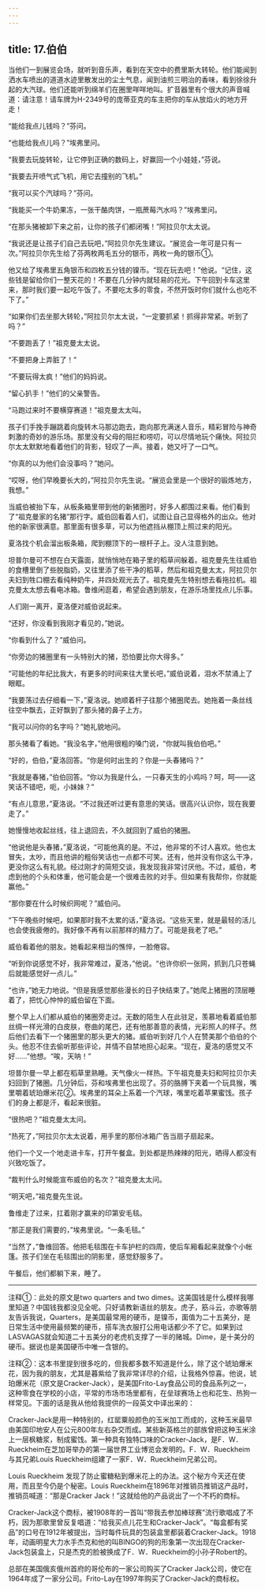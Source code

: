 ```yaml
---
---
---
```

title: 17.伯伯
---




当他们一到展览会场，就听到音乐声，看到在天空中的费里斯大转轮。他们能闻到洒水车喷出的道道水迹里散发出的尘土气息，闻到油煎三明治的香味，看到徐徐升起的大汽球。他们还能听到绵羊们在圈里咩咩地叫。扩音器里有个很大的声音喊道：请注意！请车牌为H-2349号的庞蒂亚克的车主把你的车从放焰火的地方开走！

“能给我点儿钱吗？”芬问。

“也能给我点儿吗？”埃弗里问。

“我要去玩旋转轮，让它停到正确的数码上，好赢回一个小娃娃，”芬说。

“我要去开喷气式飞机，用它去撞别的飞机。”

“我可以买个汽球吗？”芬问。

“我能买一个牛奶果冻，一张干酪肉饼，一瓶蔗莓汽水吗？”埃弗里问。

“在那头猪被卸下来之前，让你的孩子们都闭嘴！”阿拉贝尔太太说。

“我说还是让孩子们自己去玩吧，”阿拉贝尔先生建议。“展览会一年可是只有一次。”阿拉贝尔先生给了芬两枚两毛五分的银币，两枚一角的银币①。

他又给了埃弗里五角银币和四枚五分钱的镍币。“现在玩去吧！”他说。“记住，这些钱是留给你们一整天花的！不要在几分钟内就轻易的花光。下午回到卡车这里来，那时我们要一起吃午饭了。不要吃太多的零食，不然开饭时你们就什么也吃不下了。”

“如果你们去坐那大转轮，”阿拉贝尔太太说，“一定要抓紧！抓得非常紧。听到了吗？”

“不要跑丢了！”祖克曼太太说。

“不要把身上弄脏了！”

“不要玩得太疯！”他们的妈妈说。

“留心扒手！”他们的父亲警告。

“马跑过来时不要横穿赛道！”祖克曼太太叫。

孩子们手挽手蹦跳着向旋转木马那边跑去，跑向那充满迷人音乐，精彩冒险与神奇刺激的奇妙的游乐场。那里没有父母的阻拦和唠叨，可以尽情地玩个痛快。阿拉贝尔太太默默地看着他们的背影，轻叹了一声。接着，她又吁了一口气。

“你真的以为他们会没事吗？”她问。

“哎呀，他们早晚要长大的，”阿拉贝尔先生说。“展览会里是一个很好的锻炼地方，我想。”

当威伯被抬下车，从板条箱里带到他的新猪圈时，好多人都围过来看。他们看到了“祖克曼家的名猪”那行字。威伯回看着人们，试图让自己显得格外的出众。他对他的新家很满意。那里面有很多草，可以为他遮挡从棚顶上照过来的阳光。

夏洛找个机会溜出板条箱，爬到棚顶下的一根杆子上。没人注意到她。

坦普尔曼可不想在白天露面，就悄悄地在箱子里的稻草间躲着。祖克曼先生往威伯的食槽里倒了些脱脂奶，又往里添了些干净的稻草，然后和祖克曼太太，阿拉贝尔夫妇到牲口棚去看纯种奶牛，并四处观光去了。祖克曼先生特别想去看拖拉机。祖克曼太太想去看电冰箱。鲁维闲逛着，希望会遇到朋友，在游乐场里找点儿乐事。

人们刚一离开，夏洛便对威伯说起来。

“还好，你没看到我刚才看见的，”她说。

“你看到什么了？”威伯问。

“你旁边的猪圈里有一头特别大的猪，恐怕要比你大得多。”

“可能他的年纪比我大，有更多的时间来往大里长吧，”威伯说着，泪水不禁涌上了眼眶。

“我要荡过去仔细看一下，”夏洛说。她顺着杆子往那个猪圈爬去。她拖着一条丝线往空中飘去，正好飘到了那头猪的鼻子上方。

“我可以问你的名字吗？”她礼貌地问。

那头猪看了看她。“我没名字，”他用很粗的嗓门说，“你就叫我伯伯吧。”

“好的，伯伯，”夏洛回答。“你是何时出生的？你是一头春猪吗？”

“我就是春猪，”伯伯回答。“你以为我是什么，一只春天生的小鸡吗？呵，呵——这笑话不错吧，呃，小妹妹？”

“有点儿意思，”夏洛说。“不过我还听过更有意思的笑话。很高兴认识你，现在我要走了。”

她慢慢地收起丝线，往上退回去，不久就回到了威伯的猪圈。

“他说他是头春猪，”夏洛说，“可能他真的是。不过，他非常的不讨人喜欢。他也太冒失，太吵，而且他讲的粗俗笑话也一点都不可笑。还有，他并没有你这么干净，更没你这么有礼貌。经过刚才的简短交谈，我发现我非常讨厌他。不过，威伯，考虑到他的个头和体重，他可能会是一个很难击败的对手。但如果有我帮你，你就能赢他。”

“那你要在什么时候织网呢？”威伯问。

“下午晚些时候吧，如果那时我不太累的话，”夏洛说。“这些天里，就是最轻的活儿也会使我疲倦的。我好像不再有以前那样的精力了。可能是我老了吧。”

威伯看着他的朋友。她看起来相当的憔悴，一脸倦容。

“听到你说感觉不好，我非常难过，夏洛，”他说。“也许你织一张网，抓到几只苍蝇后就能感觉好一点儿。”

“也许，”她无力地说。“但是我感觉那些漫长的日子快结束了。”她爬上猪圈的顶层睡着了，把忧心忡忡的威伯留在下面。

整个早上人们都从威伯的猪圈旁走过。无数的陌生人在此驻足，羡慕地看着威伯那丝绸一样光滑的白皮肤，卷曲的尾巴，还有他那善意的表情，光彩照人的样子。然后他们去看下一个猪圈里的那头更大的猪。威伯听到好几个人在赞美那个伯伯的个头。他忍不住去偷听那些评论，并情不自禁地担心起来。“现在，夏洛的感觉又不好……”他想。“唉，天呐！”

坦普尔曼一早上都在稻草里熟睡。天气像火一样热。下午祖克曼夫妇和阿拉贝尔夫妇回到了猪圈。几分钟后，芬和埃弗里也出现了。芬的胳膊下夹着一个玩具猴，嘴里嚼着琥珀爆米花②。埃弗里的耳朵上系着一个汽球，嘴里吃着苹果蜜饯。孩子们的身上都是汗，看起来很脏。

“很热吧？”祖克曼太太问。

“热死了，”阿拉贝尔太太说着，用手里的那份冰箱广告当扇子扇起来。

他们一个又一个地走进卡车，打开午餐盒。到处都是热辣辣的阳光，晒得人都没有兴致吃饭了。

“裁判什么时候能宣布威伯的名次？”祖克曼太太问。

“明天吧，”祖克曼先生说。

鲁维走了过来，扛着刚才赢来的印第安毛毯。

“那正是我们需要的，”埃弗里说。“一条毛毯。”

“当然了，”鲁维回答。他把毛毯围在卡车护栏的四周，使后车厢看起来就像个小帐篷。孩子们坐在毛毯围出的阴影里，感觉舒服多了。

午餐后，他们都躺下来，睡了。

---------------

注释①：此处的原文是two quarters and two dimes。这美国钱是什么模样我哪里知道？中国钱我都没见全呢。只好请教新语丝的朋友。虎子，筋斗云，亦歌等朋友告诉我说，Quarters，是美国最常用的硬币，是镍币，面值为二十五美分，是日常生活中使用最频繁的硬币，搭车洗衣服打公用电话都少不了它。如果到过LASVAGAS就会知道二十五美分的老虎机支撑了一半的赌城。Dime，是十美分的硬币。据说也是美国硬币中唯一含银的。

注释②：这本书里提到很多吃的，但我都多数不知道是什么，除了这个琥珀爆米花，因为我的朋友，尤其是暮紫给了我非常详尽的介绍，让我格外惊喜。他说，琥珀爆米花（原文是Cracker-Jack），是美国Frito-Lay食品公司的食品系列之一，这种零食在学校的小店，平常的市场市场里都有，在垒球赛场上也和花生、热狗一样常见。下面的话是我从他给我提供的一段英文中译出来的：

Cracker-Jack是用一种特别的，红罂粟般颜色的玉米加工而成的，这种玉米最早由美国印地安人在公元800年左右杂交而成。某些新英格兰的部族曾把这种玉米涂上一层枫糖浆，制成蜜饯。第一种具有独特口味的Cracker-Jack，是F．W．Rueckheim在芝加哥举办的第一届世界工业博览会发明的。F．W．Rueckheim 与其兄弟Louis Rueckheim组建了一家F．W．Rueckheim兄弟公司。

Louis Rueckheim 发现了防止蜜糖粘到爆米花上的办法。这个秘方今天还在使用，而且至今仍是个秘密。Louis Rueckheim在1896年对推销员推销这产品时，推销员喊道：“那是Cracker Jack！”这就给他的产品说出了一个不朽的商标。

Cracker-Jack这个商标，被1908年的一首叫“带我去参加棒球赛”流行歌唱成了不朽，因为那歌里曾反复唱道：“给我买点儿花生和Cracker-Jack”。“每盒都有奖品”的口号在1912年被提出，当时每件玩具的包装盒里都装着Cracker-Jack。1918年，动画明星大力水手杰克和他的叫BINGO的狗的形象第一次出现在Cracker-Jack包装盒上，只是杰克的脸被换成了F．W．Rueckheim的小孙子Robert的。

总部在美国俄亥俄州首府的哥伦布的一家公司购买了Cracker Jack公司，使它在1964年成了一家分公司。Frito-Lay在1997年购买了Cracker-Jack的商标权。